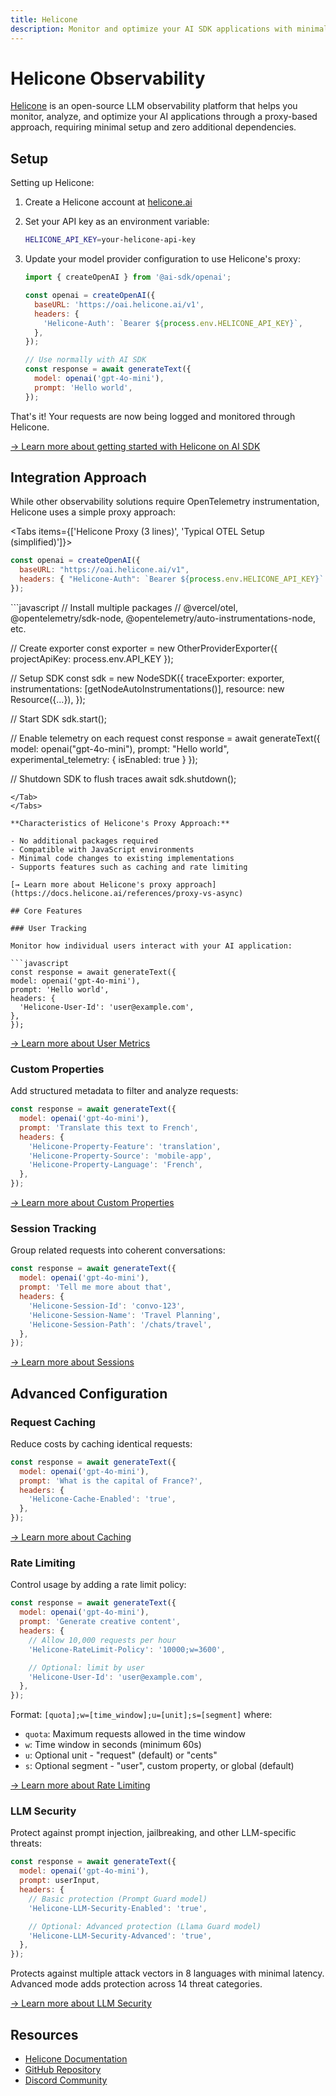 ---
title: Helicone
description: Monitor and optimize your AI SDK applications with minimal configuration using Helicone
---

# Helicone Observability

[Helicone](https://helicone.ai) is an open-source LLM observability platform that helps you monitor, analyze, and optimize your AI applications through a proxy-based approach, requiring minimal setup and zero additional dependencies.

## Setup

Setting up Helicone:

1. Create a Helicone account at [helicone.ai](https://helicone.ai)
2. Set your API key as an environment variable:
   ```bash filename=".env"
   HELICONE_API_KEY=your-helicone-api-key
   ```
3. Update your model provider configuration to use Helicone's proxy:

   ```javascript
   import { createOpenAI } from '@ai-sdk/openai';

   const openai = createOpenAI({
     baseURL: 'https://oai.helicone.ai/v1',
     headers: {
       'Helicone-Auth': `Bearer ${process.env.HELICONE_API_KEY}`,
     },
   });

   // Use normally with AI SDK
   const response = await generateText({
     model: openai('gpt-4o-mini'),
     prompt: 'Hello world',
   });
   ```

That's it! Your requests are now being logged and monitored through Helicone.

[→ Learn more about getting started with Helicone on AI SDK](https://docs.helicone.ai/getting-started/integration-method/vercelai)

## Integration Approach

While other observability solutions require OpenTelemetry instrumentation, Helicone uses a simple proxy approach:

<Tabs items={['Helicone Proxy (3 lines)', 'Typical OTEL Setup (simplified)']}>
  <Tab>
  ```javascript
  const openai = createOpenAI({
    baseURL: "https://oai.helicone.ai/v1",
    headers: { "Helicone-Auth": `Bearer ${process.env.HELICONE_API_KEY}` },
  });
  ```
  </Tab>
  
  <Tab>
  ```javascript
  // Install multiple packages
  // @vercel/otel, @opentelemetry/sdk-node, @opentelemetry/auto-instrumentations-node, etc.
  
  // Create exporter
  const exporter = new OtherProviderExporter({ 
    projectApiKey: process.env.API_KEY 
  });
  
  // Setup SDK
  const sdk = new NodeSDK({
    traceExporter: exporter,
    instrumentations: [getNodeAutoInstrumentations()],
    resource: new Resource({...}),
  });
  
  // Start SDK
  sdk.start();
  
  // Enable telemetry on each request
  const response = await generateText({
    model: openai("gpt-4o-mini"),
    prompt: "Hello world",
    experimental_telemetry: { isEnabled: true }
  });
  
  // Shutdown SDK to flush traces
  await sdk.shutdown();
  ```
  </Tab>
</Tabs>

**Characteristics of Helicone's Proxy Approach:**

- No additional packages required
- Compatible with JavaScript environments
- Minimal code changes to existing implementations
- Supports features such as caching and rate limiting

[→ Learn more about Helicone's proxy approach](https://docs.helicone.ai/references/proxy-vs-async)

## Core Features

### User Tracking

Monitor how individual users interact with your AI application:

```javascript
const response = await generateText({
  model: openai('gpt-4o-mini'),
  prompt: 'Hello world',
  headers: {
    'Helicone-User-Id': 'user@example.com',
  },
});
```

[→ Learn more about User Metrics](https://docs.helicone.ai/features/advanced-usage/user-metrics)

### Custom Properties

Add structured metadata to filter and analyze requests:

```javascript
const response = await generateText({
  model: openai('gpt-4o-mini'),
  prompt: 'Translate this text to French',
  headers: {
    'Helicone-Property-Feature': 'translation',
    'Helicone-Property-Source': 'mobile-app',
    'Helicone-Property-Language': 'French',
  },
});
```

[→ Learn more about Custom Properties](https://docs.helicone.ai/features/advanced-usage/custom-properties)

### Session Tracking

Group related requests into coherent conversations:

```javascript
const response = await generateText({
  model: openai('gpt-4o-mini'),
  prompt: 'Tell me more about that',
  headers: {
    'Helicone-Session-Id': 'convo-123',
    'Helicone-Session-Name': 'Travel Planning',
    'Helicone-Session-Path': '/chats/travel',
  },
});
```

[→ Learn more about Sessions](https://docs.helicone.ai/features/sessions)

## Advanced Configuration

### Request Caching

Reduce costs by caching identical requests:

```javascript
const response = await generateText({
  model: openai('gpt-4o-mini'),
  prompt: 'What is the capital of France?',
  headers: {
    'Helicone-Cache-Enabled': 'true',
  },
});
```

[→ Learn more about Caching](https://docs.helicone.ai/features/advanced-usage/caching)

### Rate Limiting

Control usage by adding a rate limit policy:

```javascript
const response = await generateText({
  model: openai('gpt-4o-mini'),
  prompt: 'Generate creative content',
  headers: {
    // Allow 10,000 requests per hour
    'Helicone-RateLimit-Policy': '10000;w=3600',

    // Optional: limit by user
    'Helicone-User-Id': 'user@example.com',
  },
});
```

Format: `[quota];w=[time_window];u=[unit];s=[segment]` where:

- `quota`: Maximum requests allowed in the time window
- `w`: Time window in seconds (minimum 60s)
- `u`: Optional unit - "request" (default) or "cents"
- `s`: Optional segment - "user", custom property, or global (default)

[→ Learn more about Rate Limiting](https://docs.helicone.ai/features/advanced-usage/custom-rate-limits)

### LLM Security

Protect against prompt injection, jailbreaking, and other LLM-specific threats:

```javascript
const response = await generateText({
  model: openai('gpt-4o-mini'),
  prompt: userInput,
  headers: {
    // Basic protection (Prompt Guard model)
    'Helicone-LLM-Security-Enabled': 'true',

    // Optional: Advanced protection (Llama Guard model)
    'Helicone-LLM-Security-Advanced': 'true',
  },
});
```

Protects against multiple attack vectors in 8 languages with minimal latency. Advanced mode adds protection across 14 threat categories.

[→ Learn more about LLM Security](https://docs.helicone.ai/features/advanced-usage/llm-security)

## Resources

- [Helicone Documentation](https://docs.helicone.ai)
- [GitHub Repository](https://github.com/Helicone/helicone)
- [Discord Community](https://discord.com/invite/2TkeWdXNPQ)
